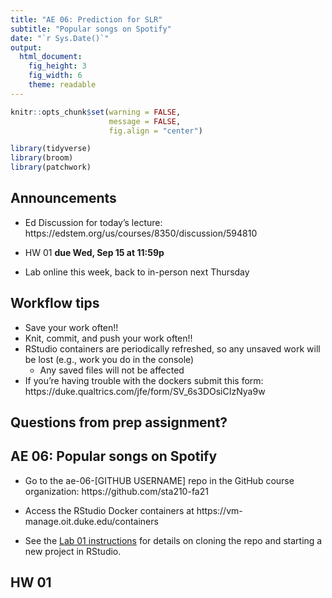```yaml
---
title: "AE 06: Prediction for SLR"
subtitle: "Popular songs on Spotify"
date: "`r Sys.Date()`"
output: 
  html_document: 
    fig_height: 3
    fig_width: 6
    theme: readable
---
```


```r
knitr::opts_chunk$set(warning = FALSE, 
                      message = FALSE, 
                      fig.align = "center")
```

```r
library(tidyverse)
library(broom)
library(patchwork)
```

## Announcements

- Ed Discussion for today's lecture: https://edstem.org/us/courses/8350/discussion/594810

- HW 01 **due Wed, Sep 15 at 11:59p**

- Lab online this week,  back to in-person next Thursday

## Workflow tips

- Save your work often!!
- Knit, commit, and push your work often!!
- RStudio containers are periodically refreshed, so any unsaved work will be lost (e.g., work you do in the console)
  - Any saved files will not be affected
- If you're having trouble with the dockers submit this form: https://duke.qualtrics.com/jfe/form/SV_6s3DOsiCIzNya9w

## Questions from prep assignment? 

##  AE 06: Popular songs on Spotify

- Go to the ae-06-[GITHUB USERNAME] repo in the GitHub course organization: https://github.com/sta210-fa21

- Access the RStudio Docker containers at https://vm-manage.oit.duke.edu/containers

- See the [Lab 01 instructions](https://sta210-fa21.netlify.app/labs/lab-01-ikea.html) for details on cloning the repo and starting a new project in RStudio.

## HW 01
